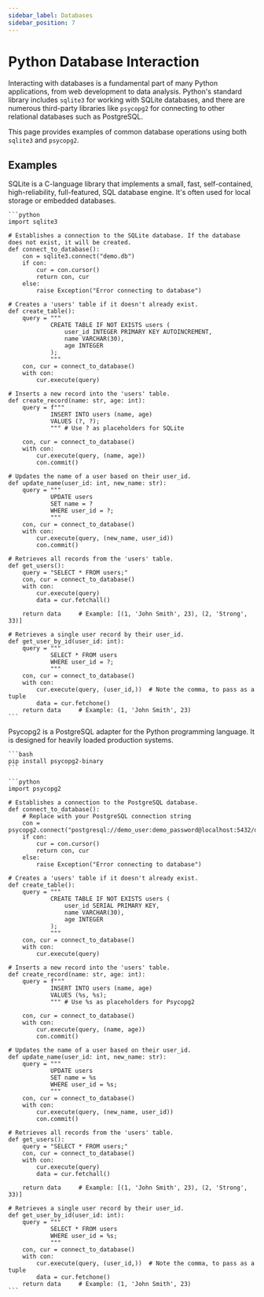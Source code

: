 ```yaml
---
sidebar_label: Databases
sidebar_position: 7
---
```



# Python Database Interaction

Interacting with databases is a fundamental part of many Python applications, from web development to data analysis. Python's standard library includes `sqlite3` for working with SQLite databases, and there are numerous third-party libraries like `psycopg2` for connecting to other relational databases such as PostgreSQL.

This page provides examples of common database operations using both `sqlite3` and `psycopg2`.

## Examples

<Tabs>
  <TabItem value="sqlite" label="Sqlite3">
    SQLite is a C-language library that implements a small, fast, self-contained, high-reliability, full-featured, SQL database engine. It's often used for local storage or embedded databases.

    ```python
    import sqlite3

    # Establishes a connection to the SQLite database. If the database does not exist, it will be created.
    def connect_to_database():
        con = sqlite3.connect("demo.db")
        if con:
            cur = con.cursor()
            return con, cur
        else:
            raise Exception("Error connecting to database")

    # Creates a 'users' table if it doesn't already exist.
    def create_table():
        query = """
                CREATE TABLE IF NOT EXISTS users (
                    user_id INTEGER PRIMARY KEY AUTOINCREMENT,
                    name VARCHAR(30),
                    age INTEGER
                );
                """
        con, cur = connect_to_database()
        with con:
            cur.execute(query)

    # Inserts a new record into the 'users' table.
    def create_record(name: str, age: int):
        query = f"""
                INSERT INTO users (name, age)
                VALUES (?, ?);
                """ # Use ? as placeholders for SQLite

        con, cur = connect_to_database()
        with con:
            cur.execute(query, (name, age))
            con.commit()

    # Updates the name of a user based on their user_id.
    def update_name(user_id: int, new_name: str):
        query = """
                UPDATE users
                SET name = ?
                WHERE user_id = ?;
                """
        con, cur = connect_to_database()
        with con:
            cur.execute(query, (new_name, user_id))
            con.commit()

    # Retrieves all records from the 'users' table.
    def get_users():
        query = "SELECT * FROM users;"
        con, cur = connect_to_database()
        with con:
            cur.execute(query)
            data = cur.fetchall()

        return data     # Example: [(1, 'John Smith', 23), (2, 'Strong', 33)]

    # Retrieves a single user record by their user_id.
    def get_user_by_id(user_id: int):
        query = """
                SELECT * FROM users
                WHERE user_id = ?;
                """
        con, cur = connect_to_database()
        with con:
            cur.execute(query, (user_id,))  # Note the comma, to pass as a tuple
            data = cur.fetchone()
        return data     # Example: (1, 'John Smith', 23)
    ```
  </TabItem>
  <TabItem value="postgresql" label="Psycopg2 (PostgreSQL)">
    Psycopg2 is a PostgreSQL adapter for the Python programming language. It is designed for heavily loaded production systems.

    ```bash
    pip install psycopg2-binary
    ```

    ```python
    import psycopg2

    # Establishes a connection to the PostgreSQL database.
    def connect_to_database():
        # Replace with your PostgreSQL connection string
        con = psycopg2.connect("postgresql://demo_user:demo_password@localhost:5432/demo_db")
        if con:
            cur = con.cursor()
            return con, cur
        else:
            raise Exception("Error connecting to database")

    # Creates a 'users' table if it doesn't already exist.
    def create_table():
        query = """
                CREATE TABLE IF NOT EXISTS users (
                    user_id SERIAL PRIMARY KEY,
                    name VARCHAR(30),
                    age INTEGER
                );
                """
        con, cur = connect_to_database()
        with con:
            cur.execute(query)

    # Inserts a new record into the 'users' table.
    def create_record(name: str, age: int):
        query = f"""
                INSERT INTO users (name, age)
                VALUES (%s, %s);
                """ # Use %s as placeholders for Psycopg2

        con, cur = connect_to_database()
        with con:
            cur.execute(query, (name, age))
            con.commit()

    # Updates the name of a user based on their user_id.
    def update_name(user_id: int, new_name: str):
        query = """
                UPDATE users
                SET name = %s
                WHERE user_id = %s;
                """
        con, cur = connect_to_database()
        with con:
            cur.execute(query, (new_name, user_id))
            con.commit()

    # Retrieves all records from the 'users' table.
    def get_users():
        query = "SELECT * FROM users;"
        con, cur = connect_to_database()
        with con:
            cur.execute(query)
            data = cur.fetchall()

        return data     # Example: [(1, 'John Smith', 23), (2, 'Strong', 33)]

    # Retrieves a single user record by their user_id.
    def get_user_by_id(user_id: int):
        query = """
                SELECT * FROM users
                WHERE user_id = %s;
                """
        con, cur = connect_to_database()
        with con:
            cur.execute(query, (user_id,))  # Note the comma, to pass as a tuple
            data = cur.fetchone()
        return data     # Example: (1, 'John Smith', 23)
    ```
  </TabItem>
</Tabs>